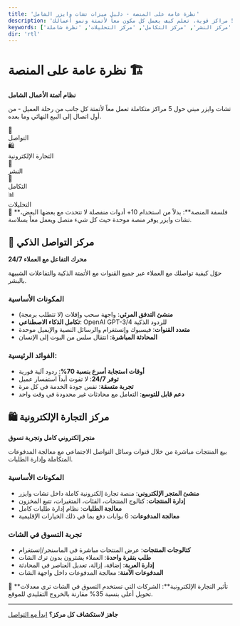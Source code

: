 ```yaml
---
title: 'نظرة عامة على المنصة - دليل ميزات تشات وايزر الشامل'
description: 'نظرة شاملة على جميع ميزات تشات وايزر عبر 5 مراكز قوية. تعلم كيف يعمل كل مكون معاً لأتمتة ونمو أعمالك.'
keywords: ['منصة تشات وايزر', 'ميزات أتمتة الأعمال', 'مركز التواصل', 'مركز التجارة الإلكترونية', 'مركز النشر', 'مركز التكامل', 'مركز التحليلات', 'نظرة شاملة']
dir: 'rtl'
---
```



# نظرة عامة على المنصة 🏗️

**نظام أتمتة الأعمال الشامل**

تشات وايزر مبني حول 5 مراكز متكاملة تعمل معاً لأتمتة كل جانب من رحلة العميل - من أول اتصال إلى البيع النهائي وما بعده.

<div className="grid grid-cols-5 gap-2 my-8 text-center">
  <div className="p-4 bg-blue-50 rounded-lg">
    <div className="text-2xl">🤖</div>
    <div className="text-xs font-semibold">التواصل</div>
  </div>
  <div className="p-4 bg-green-50 rounded-lg">
    <div className="text-2xl">🛍️</div>
    <div className="text-xs font-semibold">التجارة الإلكترونية</div>
  </div>
  <div className="p-4 bg-purple-50 rounded-lg">
    <div className="text-2xl">📱</div>
    <div className="text-xs font-semibold">النشر</div>
  </div>
  <div className="p-4 bg-orange-50 rounded-lg">
    <div className="text-2xl">🔗</div>
    <div className="text-xs font-semibold">التكامل</div>
  </div>
  <div className="p-4 bg-pink-50 rounded-lg">
    <div className="text-2xl">📊</div>
    <div className="text-xs font-semibold">التحليلات</div>
  </div>
</div>

<Info>
🎯 **فلسفة المنصة**: بدلاً من استخدام 10+ أدوات منفصلة لا تتحدث مع بعضها البعض، تشات وايزر يوفر منصة موحدة حيث كل شيء متصل ويعمل معاً بسلاسة.
</Info>

## 🤖 مركز التواصل الذكي

**محرك التفاعل مع العملاء 24/7**

حوّل كيفية تواصلك مع العملاء عبر جميع القنوات مع الأتمتة الذكية والتفاعلات الشبيهة بالبشر.

### المكونات الأساسية
- **منشئ التدفق المرئي**: واجهة سحب وإفلات (لا تتطلب برمجة)
- **تكامل الذكاء الاصطناعي**: OpenAI GPT-3/4 للردود الذكية
- **متعدد القنوات**: فيسبوك وإنستغرام والرسائل النصية والإيميل موحدة
- **المحادثة المباشرة**: انتقال سلس من البوت إلى الإنسان

### الفوائد الرئيسية:
- **أوقات استجابة أسرع بنسبة 70%**: ردود آلية فورية
- **توفر 24/7**: لا تفوت أبداً استفسار عميل
- **تجربة متسقة**: نفس جودة الخدمة في كل مرة
- **دعم قابل للتوسع**: التعامل مع محادثات غير محدودة في وقت واحد

## 🛍️ مركز التجارة الإلكترونية

**متجر إلكتروني كامل وتجربة تسوق**

بيع المنتجات مباشرة من خلال قنوات وسائل التواصل الاجتماعي مع معالجة المدفوعات المتكاملة وإدارة الطلبات.

### المكونات الأساسية
- **منشئ المتجر الإلكتروني**: منصة تجارة إلكترونية كاملة داخل تشات وايزر
- **إدارة المنتجات**: كتالوج المنتجات، الفئات، المتغيرات، تتبع المخزون
- **معالجة الطلبات**: نظام إدارة طلبات كامل
- **معالجة المدفوعات**: 6 بوابات دفع بما في ذلك الخيارات الإقليمية

### تجربة التسوق في الشات
- **كتالوجات المنتجات**: عرض المنتجات مباشرة في الماسنجر/إنستغرام
- **طلب بنقرة واحدة**: العملاء يشترون بدون ترك الشات
- **إدارة العربة**: إضافة، إزالة، تعديل العناصر في المحادثة
- **المدفوعات الآمنة**: معالجة المدفوعات داخل واجهة الشات

<Tip>
🛒 **تأثير التجارة الإلكترونية**: الشركات التي تستخدم التسوق في الشات ترى معدلات تحويل أعلى بنسبة 35% مقارنة بالخروج التقليدي للموقع.
</Tip>

---

**جاهز لاستكشاف كل مركز؟** [ابدأ مع التواصل](/ar/communication/bot-manager)
